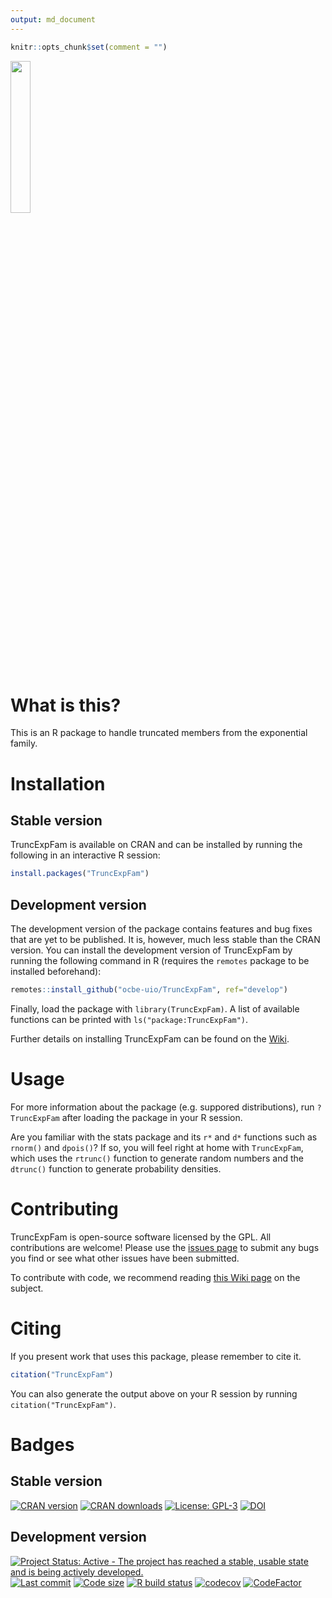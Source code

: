 ```yaml
---
output: md_document
---
```


```r
knitr::opts_chunk$set(comment = "")
```

<img src="logo.png" width=25%>

# What is this?

This is an R package to handle truncated members from the exponential family.

# Installation

## Stable version

TruncExpFam is available on CRAN and can be installed by running the following in an interactive R session:

```R
install.packages("TruncExpFam")
```

## Development version

The development version of the package contains features and bug fixes that are yet to be published.
It is, however, much less stable than the CRAN version.
You can install the development version of TruncExpFam by running the following command in R (requires the `remotes` package to be installed beforehand):

```r
remotes::install_github("ocbe-uio/TruncExpFam", ref="develop")
```

Finally, load the package with `library(TruncExpFam)`. A list of available functions can be printed with `ls("package:TruncExpFam")`.

Further details on installing TruncExpFam can be found on the [Wiki](https://github.com/ocbe-uio/TruncExpFam/wiki/Installing-TruncExpFam).

# Usage

For more information about the package (e.g. suppored distributions), run `?TruncExpFam` after loading the package in your R session.

Are you familiar with the stats package and its `r*` and `d*` functions such as `rnorm()` and `dpois()`? If so, you will feel right at home with `TruncExpFam`, which uses the `rtrunc()` function to generate random numbers and the `dtrunc()` function to generate probability densities.

# Contributing

TruncExpFam is open-source software licensed by the GPL. All contributions are welcome! Please use the [issues page](https://github.com/ocbe-uio/TruncExpFam/issues) to submit any bugs you find or see what other issues have been submitted.

To contribute with code, we recommend reading [this Wiki page](https://github.com/ocbe-uio/TruncExpFam/wiki/Contributing-to-the-project) on the subject.

# Citing

If you present work that uses this package, please remember to cite it.

```r
citation("TruncExpFam")
```

You can also generate the output above on your R session by running `citation("TruncExpFam")`.

# Badges

## Stable version

[![CRAN version](https://www.r-pkg.org/badges/version/TruncExpFam?color=green)](https://cran.r-project.org/package=TruncExpFam)
[![CRAN downloads](http://cranlogs.r-pkg.org/badges/last-month/TruncExpFam?color=green)](https://cran.r-project.org/package=TruncExpFam)
[![License: GPL-3](https://img.shields.io/badge/license-GPL--3-blue.svg)](https://cran.r-project.org/web/licenses/GPL-3)
[![DOI](https://zenodo.org/badge/326590808.svg)](https://zenodo.org/badge/latestdoi/326590808)


## Development version

[![Project Status: Active - The project has reached a stable, usable state and is being actively developed.](https://www.repostatus.org/badges/latest/active.svg)](https://www.repostatus.org/#active)
[![Last commit](https://img.shields.io/github/last-commit/ocbe-uio/TruncExpFam.svg)](https://github.com/ocbe-uio/TruncExpFam/commits/develop)
[![Code size](https://img.shields.io/github/languages/code-size/ocbe-uio/TruncExpFam.svg)](https://github.com/ocbe-uio/TruncExpFam)
[![R build status](https://github.com/ocbe-uio/TruncExpFam/workflows/R-CMD-check/badge.svg)](https://github.com/ocbe-uio/TruncExpFam/actions)
[![codecov](https://codecov.io/gh/ocbe-uio/TruncExpFam/branch/develop/graph/badge.svg?token=78YFRZKJO6)](https://codecov.io/gh/ocbe-uio/TruncExpFam)
[![CodeFactor](https://www.codefactor.io/repository/github/ocbe-uio/TruncExpFam/badge)](https://www.codefactor.io/repository/github/ocbe-uio/TruncExpFam)
